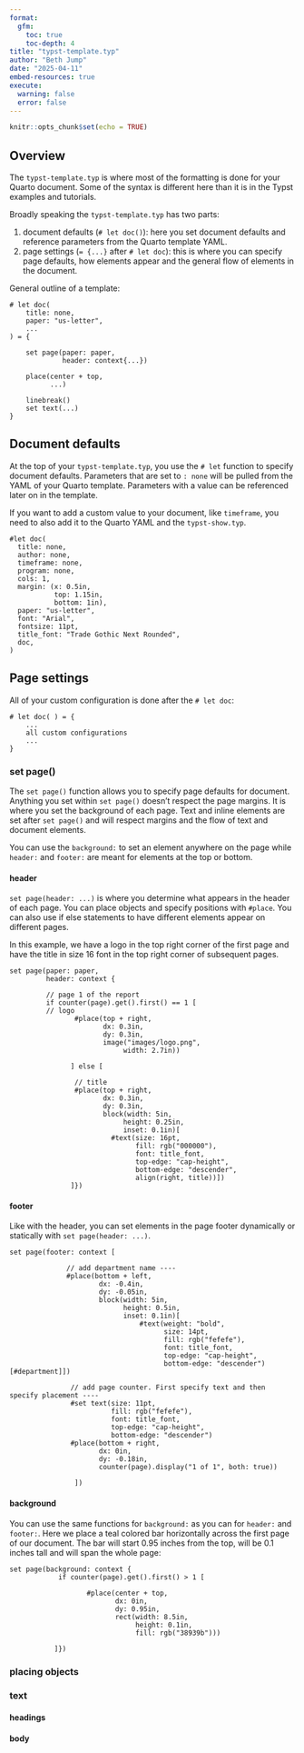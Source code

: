 ```yaml
---
format: 
  gfm:
    toc: true
    toc-depth: 4
title: "typst-template.typ"
author: "Beth Jump"
date: "2025-04-11"
embed-resources: true
execute: 
  warning: false
  error: false
---
```


```r
knitr::opts_chunk$set(echo = TRUE)
```

## Overview

The `typst-template.typ` is where most of the formatting is done for your Quarto document. Some of the syntax is different here than it is in the Typst examples and tutorials.

Broadly speaking the `typst-template.typ` has two parts:

1. document defaults (`# let doc()`): here you set document defaults and reference parameters from the Quarto template YAML.  
2. page settings (`= {...}` after `# let doc`): this is where you can specify page defaults, how elements appear and the general flow of elements in the document.

General outline of a template: 

```
# let doc(
    title: none,
    paper: "us-letter",
    ...
) = {

    set page(paper: paper,
             header: context{...})
             
    place(center + top,
          ...)
          
    linebreak()
    set text(...)
}

```

## Document defaults

At the top of your `typst-template.typ`, you use the `# let` function to specify document defaults. Parameters that are set to `: none` will be pulled from the YAML of your Quarto template. Parameters with a value can be referenced later on in the template. 

If you want to add a custom value to your document, like `timeframe`, you need to also add it to the Quarto YAML and the `typst-show.typ`. 

```
#let doc(
  title: none,
  author: none,
  timeframe: none,
  program: none,
  cols: 1,
  margin: (x: 0.5in,
           top: 1.15in,
           bottom: 1in),
  paper: "us-letter",
  font: "Arial",
  fontsize: 11pt,
  title_font: "Trade Gothic Next Rounded",
  doc,
) 
```

## Page settings

All of your custom configuration is done after the `# let doc`:

```
# let doc( ) = {
    ...
    all custom configurations
    ...
}

```

### set page()

The `set page()` function allows you to specify page defaults for document. Anything you set within `set page()` doesn't respect the page margins. It is where you set the background of each page. Text and inline elements are set after `set page()` and will respect margins and the flow of text and document elements. 

You can use the `background:` to set an element anywhere on the page while `header:` and `footer:` are meant for elements at the top or bottom.  

#### header

`set page(header: ...)` is where you determine what appears in the header of each page. You can place objects and specify positions with `#place`. You can also use if else statements to have different elements appear on different pages.

In this example, we have a logo in the top right corner of the first page and have the title in size 16 font in the top right corner of subsequent pages. 

```
set page(paper: paper,
         header: context {
         
         // page 1 of the report
         if counter(page).get().first() == 1 [
         // logo
                #place(top + right,
                       dx: 0.3in,
                       dy: 0.3in,
                       image("images/logo.png",
                            width: 2.7in))
                            
               ] else [

                // title
                #place(top + right,
                       dx: 0.3in,
                       dy: 0.3in,
                       block(width: 5in,
                            height: 0.25in,
                            inset: 0.1in)[
                         #text(size: 16pt,
                               fill: rgb("000000"),
                               font: title_font,
                               top-edge: "cap-height",
                               bottom-edge: "descender",
                               align(right, title))])
               ]})
```

#### footer

Like with the header, you can set elements in the page footer dynamically or statically with `set page(header: ...)`.

```
set page(footer: context [

              // add department name ----
              #place(bottom + left,
                      dx: -0.4in,
                      dy: -0.05in,
                      block(width: 5in,
                            height: 0.5in,
                            inset: 0.1in)[
                                #text(weight: "bold",
                                      size: 14pt,
                                      fill: rgb("fefefe"),
                                      font: title_font,
                                      top-edge: "cap-height",
                                      bottom-edge: "descender")[#department]])

               // add page counter. First specify text and then specify placement ----
               #set text(size: 11pt,
                         fill: rgb("fefefe"),
                         font: title_font,
                         top-edge: "cap-height",
                         bottom-edge: "descender")
               #place(bottom + right,
                      dx: 0in,
                      dy: -0.18in,
                      counter(page).display("1 of 1", both: true))

                ])
```

#### background

You can use the same functions for `background:` as you can for `header:` and `footer:`. Here we place a teal colored bar horizontally across the first page of our document. The bar will start 0.95 inches from the top, will be 0.1 inches tall and will span the whole page: 

```
set page(background: context {
            if counter(page).get().first() > 1 [

                   #place(center + top,
                          dx: 0in,
                          dy: 0.95in,
                          rect(width: 8.5in,
                               height: 0.1in,
                               fill: rgb("38939b")))

           ]})
```

### placing objects

### text
#### headings

#### body



